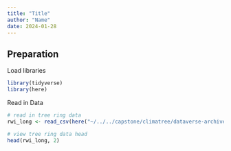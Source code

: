 ```yaml
---
title: "Title"
author: "Name"
date: 2024-01-28
---
```


## Preparation

Load libraries
```r
library(tidyverse)
library(here)
```


Read in Data
```r
# read in tree ring data
rwi_long <- read_csv(here("~/../../capstone/climatree/dataverse-archive/rwi_long.csv"))

# view tree ring data head
head(rwi_long, 2)
```

